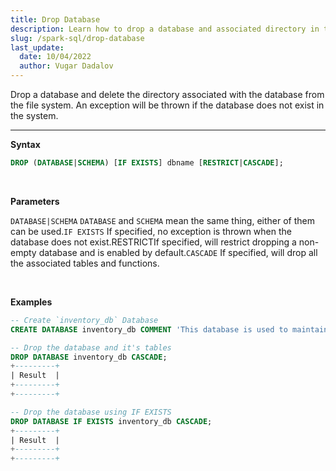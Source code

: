 ```yaml
---
title: Drop Database
description: Learn how to drop a database and associated directory in the file system with this tutorial. Syntax, parameters, and examples included.
slug: /spark-sql/drop-database
last_update:
  date: 10/04/2022
  author: Vugar Dadalov
---
```


Drop a database and delete the directory associated with the database from the file system. An exception will be thrown if the database does not exist in the system.
___

**Syntax** 
```sql
DROP (DATABASE|SCHEMA) [IF EXISTS] dbname [RESTRICT|CASCADE];
```
<br/>

 **Parameters** 

`DATABASE|SCHEMA` `DATABASE` and `SCHEMA` mean the same thing, either of them can be used.`IF EXISTS` If specified, no exception is thrown when the database does not exist.RESTRICTIf specified, will restrict dropping a non-empty database and is enabled by default.`CASCADE` If specified, will drop all the associated tables and functions.

<br/>

 **Examples** 
```sql
-- Create `inventory_db` Database
CREATE DATABASE inventory_db COMMENT 'This database is used to maintain Inventory';

-- Drop the database and it's tables
DROP DATABASE inventory_db CASCADE;
+---------+
| Result  |
+---------+
+---------+

-- Drop the database using IF EXISTS
DROP DATABASE IF EXISTS inventory_db CASCADE;
+---------+
| Result  |
+---------+
+---------+
```